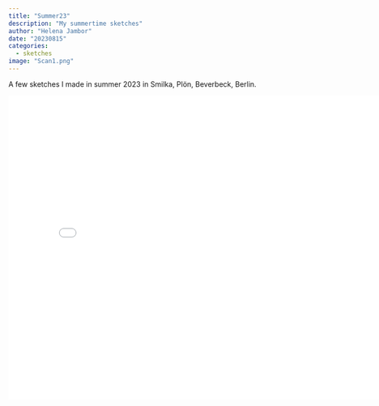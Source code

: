 ```yaml
---
title: "Summer23"
description: "My summertime sketches"
author: "Helena Jambor"
date: "20230815"
categories:
  - sketches
image: "Scan1.png"
---
```


A few sketches I made in summer 2023 in Smilka, Plön, Beverbeck, Berlin.

::: {=html}
<iframe src="slideshow.html" frameborder="0" width="800" height="600">Sketches</iframe>
:::
